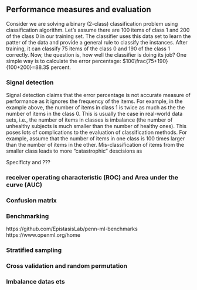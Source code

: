 ## Performance measures and evaluation
Consider we are solving a binary (2-class) classification problem using classification algorithm. Let's assume there are 100 items of class 1 and 200 of the class 0 in our training set. The classifier uses this data set to learn the patter of the data and provide a general rule to classify the instances. After training, it can classify 75 items of the class 0 and 190 of the class 1 correctly. Now, the question is, how well the classifier is doing its job? One simple way is to calculate the error percentage: $100\frac{75+190}{100+200}=88.3$ percent. 

### Signal detection
Signal detection claims that the error percentage is not accurate measure of performance as it ignores the frequency of the items. For example, in the example above, the number of items in class 1 is twice as much as the the number of items in the class 0. This is usually the case in real-world data sets, i.e., the number of items in classes is imbalance (the number of unhealthy subjects is much smaller than the number of healthy ones). This poses lots of complications to the evaluation of classification methods. For example, assume that the number of items in one class is 100 times larger than the number of items in the other. Mis-classification of items from the smaller class leads to more "catastrophic" descisions as 



Specificty and ???

### receiver operating characteristic (ROC) and Area under the curve (AUC)


### Confusion matrix

### Benchmarking
https://github.com/EpistasisLab/penn-ml-benchmarks
https://www.openml.org/home



### Stratified sampling 

### Cross validation and random permutation

### Imbalance datas ets